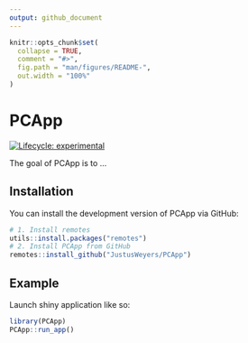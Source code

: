```yaml
---
output: github_document
---
```


<!-- README.md is generated from README.Rmd. Please edit that file -->

```r
knitr::opts_chunk$set(
  collapse = TRUE,
  comment = "#>",
  fig.path = "man/figures/README-",
  out.width = "100%"
)
```

# PCApp

<!-- badges: start -->
[![Lifecycle: experimental](https://img.shields.io/badge/lifecycle-experimental-orange.svg)](https://lifecycle.r-lib.org/articles/stages.html#experimental)
<!-- badges: end -->

The goal of PCApp is to ...

## Installation

You can install the development version of PCApp via GitHub:

```r
# 1. Install remotes
utils::install.packages("remotes")
# 2. Install PCApp from GitHub
remotes::install_github("JustusWeyers/PCApp")
```

## Example

Launch shiny application like so:

```r
library(PCApp)
PCApp::run_app()
```
